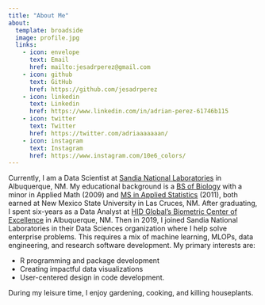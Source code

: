 ```yaml
---
title: "About Me"
about:
  template: broadside
  image: profile.jpg
  links: 
    - icon: envelope
      text: Email
      href: mailto:jesadrperez@gmail.com
    - icon: github
      text: GitHub
      href: https://github.com/jesadrperez
    - icon: linkedin
      text: Linkedin
      href: https://www.linkedin.com/in/adrian-perez-61746b115
    - icon: twitter
      text: Twitter
      href: https://twitter.com/adriaaaaaaan/
    - icon: instagram
      text: Instagram
      href: https://www.instagram.com/10e6_colors/
---
```


Currently, I am a Data Scientist at [Sandia National Laboratories](https://www.sandia.gov/) in Albuquerque, NM. My educational background is a [BS of Biology](https://bio.nmsu.edu/) with a minor in Applied Math (2009) and [MS in Applied Statistics](https://business.nmsu.edu/academic-programs/graduate-programs/ms-applied-statistics/applied-statistics-master.html) (2011), both earned at New Mexico State University in Las Cruces, NM. After graduating, I spent six-years as a Data Analyst at [HID Global's Biometric Center of Excellence](https://www.hidglobal.com/solutions/identity-authentication-verification-technologies/biometric-technologies) in Albuquerque, NM. Then in 2019, I joined Sandia National Laboratories in their Data Sciences organization where I help solve enterprise problems. This requires a mix of machine learning, MLOPs, data engineering, and research software development. My primary interests are:

-   R programming and package development
-   Creating impactful data visualizations
-   User-centered design in code development.

During my leisure time, I enjoy gardening, cooking, and killing houseplants.
